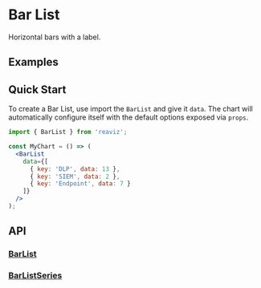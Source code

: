 
<Meta of={BarListStory} />

# Bar List

Horizontal bars with a label.

## Examples

<ToggleCanvas of={BarListStory.Simple} storybook="charts-bar-list--simple" />

## Quick Start
To create a Bar List, use import the `BarList` and give it `data`. The chart
will automatically configure itself with the default options exposed via `props`.

```jsx
import { BarList } from 'reaviz';

const MyChart = () => (
  <BarList
    data={[
      { key: 'DLP', data: 13 },
      { key: 'SIEM', data: 2 },
      { key: 'Endpoint', data: 7 }
    ]}
  />
);
```

## API
### [BarList](https://github.com/reaviz/reaviz/blob/master/src/BarList/BarList.tsx)
<PropsTable name="BarList" />

### [BarListSeries](https://github.com/reaviz/reaviz/blob/master/src/BarList/BarListSeries.tsx)
<PropsTable name="BarListSeries" />
